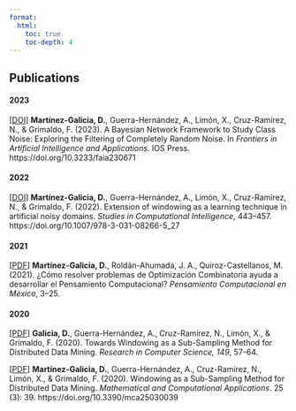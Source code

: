 ```yaml
---
format: 
  html:
    toc: true
    toc-depth: 4
---
```


## Publications

#### **2023**

\[[DOI](https://doi.org/10.3233/faia230671)\] **Martínez-Galicia, D.**, Guerra-Hernández, A., Limón, X., Cruz-Ramírez, N., & Grimaldo, F. (2023). A Bayesian Network Framework to Study Class Noise: Exploring the Filtering of Completely Random Noise. In *Frontiers in Artificial Intelligence and Applications.* IOS Press. https://doi.org/10.3233/faia230671

#### 2022

\[[DOI](https://doi.org/10.1007/978-3-031-08266-5_27){target="_blank"}\] **Martínez-Galicia, D.**, Guerra-Hernández, A., Limón, X., Cruz-Ramírez, N., & Grimaldo, F. (2022). Extension of windowing as a learning technique in artificial noisy domains. *Studies in Computational Intelligence*, 443--457. https://doi.org/10.1007/978-3-031-08266-5_27

#### 2021

\[[PDF](publications/Chapter-PensamientoComputacionalMexico.pdf){target="_blank"}\] **Martínez-Galicia, D.**, Roldán-Ahumada, J. A., Quiroz-Castellanos, M. (2021). ¿Cómo resolver problemas de Optimización Combinatoria ayuda a desarrollar el Pensamiento Computacional? *Pensamiento Computacional en México*, 3--25.

#### 2020

\[[PDF](publications/Article-mca2020.pdf){target="_blank"}\] **Galicia, D.**, Guerra-Hernández, A., Cruz-Ramírez, N., Limón, X., & Grimaldo, F. (2020). Towards Windowing as a Sub-Sampling Method for Distributed Data Mining. *Research in Computer Science, 149*, 57-64.

\[[PDF](publications/article-rsc2020.pdf){target="_blank"}\] **Martínez-Galicia, D.**, Guerra-Hernández, A., Cruz-Ramírez, N., Limón, X., & Grimaldo, F. (2020). Windowing as a Sub-Sampling Method for Distributed Data Mining. *Mathematical and Computational Applications*. 25 (3): 39. https://doi.org/10.3390/mca25030039
